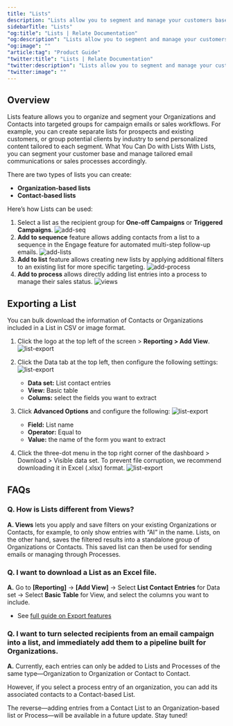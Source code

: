 ```yaml
---
title: "Lists"
description: "Lists allow you to segment and manage your customers based on their purpose."
sidebarTitle: "Lists"
"og:title": "Lists | Relate Documentation"
"og:description": "Lists allow you to segment and manage your customers based on their purpose."
"og:image": ""
"article:tag": "Product Guide"
"twitter:title": "Lists | Relate Documentation"
"twitter:description": "Lists allow you to segment and manage your customers based on their purpose."
"twitter:image": ""
---
```


## Overview
Lists feature allows you to organize and segment your Organizations and Contacts into targeted groups for campaign emails or sales workflows.
For example, you can create separate lists for prospects and existing customers, or group potential clients by industry to send personalized content tailored to each segment.
What You Can Do with Lists
With Lists, you can segment your customer base and manage tailored email communications or sales processes accordingly.

There are two types of lists you can create:
- **Organization-based lists**
- **Contact-based lists**

Here’s how Lists can be used:
1. Select a list as the recipient group for **One-off Campaigns** or **Triggered Campaigns**.
![add-seq](/images/features/lists-add-seq.png)
2. **Add to sequence** feature allows adding contacts from a list to a sequence in the Engage feature for automated multi-step follow-up emails.
![add-lists](/images/features/lists-add-lists.png)
3. **Add to list** feature allows creating new lists by applying additional filters to an existing list for more specific targeting.
![add-process](/images/features/lists-add-process.png)
4. **Add to process** allows directly adding list entries into a process to manage their sales status.
![views](/images/features/lists-views.png)


## Exporting a List
You can bulk download the information of Contacts or Organizations included in a List in CSV or image format.

1. Click the logo at the top left of the screen > **Reporting > Add View**.
![list-export](/images/features/Export-add-view.png)

2. Click the Data tab at the top left, then configure the following settings:  
![list-export](/images/features/List-Export-data.png)
    - **Data set:** List contact entries
    - **View:** Basic table
    - **Colums:** select the fields you want to extract

3. Click **Advanced Options** and configure the following:
![list-export](/images/features/List-Export-Advanced-Options.png)
    - **Field:** List name
    - **Operator:** Equal to
    - **Value:** the name of the form you want to extract

4. Click the three-dot menu in the top right corner of the dashboard > Download > Visible data set. To prevent file corruption, we recommend downloading it in Excel (.xlsx) format.
![list-export](/images/features/Export-download.png)

## FAQs
### Q. How is Lists different from Views?
**A. Views** lets you apply and save filters on your existing Organizations or Contacts, for example, to only show entries with “AI” in the name.
Lists, on the other hand, saves the filtered results into a standalone group of Organizations or Contacts. This saved list can then be used for sending emails or managing through Processes.
### Q. I want to download a List as an Excel file.
**A.** Go to **[Reporting]** → **[Add View]** → Select **List Contact Entries** for Data set → Select **Basic Table** for View, and select the columns you want to include.
- See [full guide on Export features](/setup/export)
### Q. I want to turn selected recipients from an email campaign into a list, and immediately add them to a pipeline built for Organizations.
**A.** Currently, each entries can only be added to Lists and Processes of the same type—Organization to Organization or Contact to Contact.

However, if you select a process entry of an organization, you can add its associated contacts to a Contact-based List.

The reverse—adding entries from a Contact List to an Organization-based list or Process—will be available in a future update. Stay tuned!
